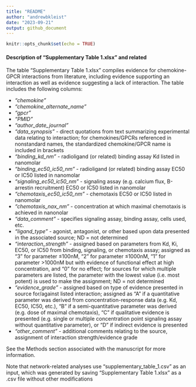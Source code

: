 ```yaml
---
title: "README"
author: "andrewbkleist"
date: "2023-09-21"
output: github_document
---
```


```r
knitr::opts_chunk$set(echo = TRUE)
```

<!-- README.md is generated from README.Rmd. Please edit that file -->


#### **Description of "Supplementary Table 1.xlsx" and related**
The table "Supplementary Table 1.xlsx" compiles evidence for chemokine-GPCR interactions from literature, including evidence supporting an interaction as well as evidence suggesting a lack of interaction. The table includes the following columns:  

- *"chemokine"*  
- *"chemokine_alternate_name"*  
- *"gpcr"*  
- *"PMID"*  
- *"author_date_journal"*  
- *"data_synopsis"* - direct quotations from text summarizing experimental data relating to interaction; for chemokines/GPCRs referenced in nonstandard names, the standardized chemokine/GPCR name is included in brackets  
- *"binding_kd_nm"* - radioligand (or related) binding assay Kd listed in nanomolar  
- *"binding_ec50_ic50_nm"* - radioligand (or related) binding assay EC50 or IC50 listed in nanomolar  
- *"signaling_ec50_ic50_nm"* - signaling assay (e.g. calcium flux, B-arrestin recruitment) EC50 or IC50 listed in nanomolar  
- *"chemotaxis_ec50_ic50_nm"* - chemotaxis EC50 or IC50 listed in nanomolar  
- *"chemotaxis_nax_nm"* - concentration at which maximal chemotaxis is achieved in nanonolar  
- *"data_comment"* - specifies signaling assay, binding assay, cells used, etc.  
- *"ligand_type"* - agonist, antagonist, or other based upon data presented in the associated source; ND = not determined  
- *"interaction_strength"* - assigned based on parameters from Kd, Ki, EC50, or IC50 from binding, signaling, or chemotaxis assay; assigned as "3" for parameter ≤100nM, "2" for parameter ≤1000nM, "1" for parameter >1000nM but with evidence of functional effect at high concentration, and "0" for no effect; for sources for which multiple parameters are listed, the parameter with the lowest value (i.e. most potent) is used to make the assignment; ND = not determined  
- *"evidence_grade"* - assigned based on type of evidence presented in source for/against listed interaction; assigned as "A" if a quantitative parameter was derived from concentration-response data (e.g. Kd, EC50, IC50, etc.), "B" if a semi-quantitative parameter was derived (e.g. dose of maximal chemotaxis), "C" if qualitative evidence is presented (e.g. single or multiple concentration point signaling assay without quantitative parameter), or "D" if indirect evidence is presented  
- *"other_comment"* - additional comments relating to the source, assignment of interaction strength/evidence grade  

See the Methods section associated with the manuscript for more information.  

Note that network-related analyses use "supplementary_table_1.csv" as an input, which was generated by saving "Supplementary Table 1.xlsx" as a .csv file without other modifications  
